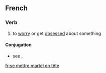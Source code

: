 ==French==

===Verb===
{{fr-verb|sort=se mettre martel en tete}}

# {{idiomatic|rare|lang=fr}} to [[worry]] or get [[obsess]]ed about something

====Conjugation====
* see {{term|se|lang=fr}}, {{term|mettre|lang=fr}}

[[fr:se mettre martel en tête]]